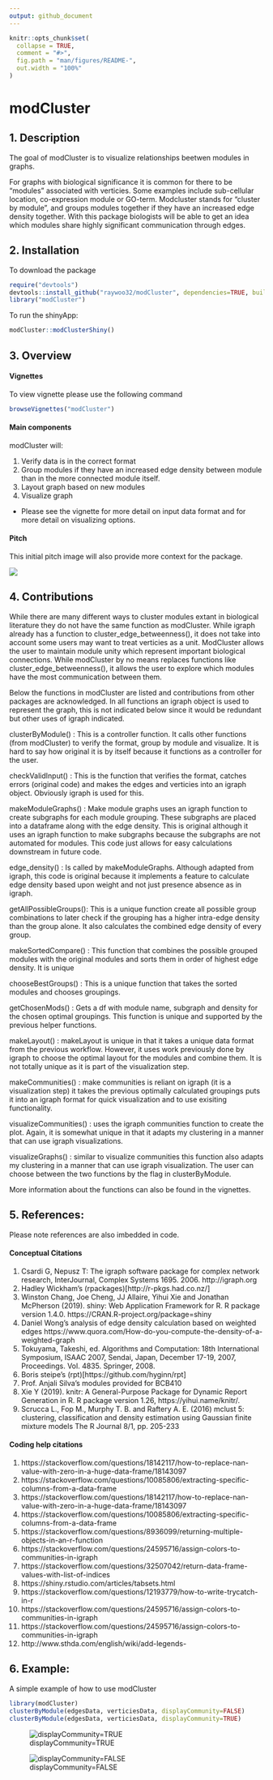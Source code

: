 ---
output: github_document
---

```{r, include = FALSE}
knitr::opts_chunk$set(
  collapse = TRUE,
  comment = "#>",
  fig.path = "man/figures/README-",
  out.width = "100%"
)
```

# modCluster

<!-- badges: start -->
<!-- badges: end -->

## 1. Description

The goal of modCluster is to visualize relationships beetwen modules in graphs. 

For graphs with biological significance it is common for there to be "modules" associated with verticies. Some examples include sub-cellular location, co-expression module or GO-term. Modcluster stands for "cluster by module", and groups modules together if they have an increased edge density together. With this package biologists will be able to get an idea which modules share highly significant communication through edges. 

## 2. Installation

To download the package

```{r}
require("devtools")
devtools::install_github("raywoo32/modCluster", dependencies=TRUE, build_vignettes = TRUE)
library("modCluster")
```

To run the shinyApp:

```{r shiny}
modCluster::modClusterShiny()
```


## 3. Overview 

#### Vignettes

To view vignette please use the following command 

```{r}
browseVignettes("modCluster")
``` 

#### Main components 

modCluster will:

1. Verify data is in the correct format
2. Group modules if they have an increased edge density between module than in the more connected module itself. 
3. Layout graph based on new modules
4. Visualize graph
  * Please see the vignette for more detail on input data format and for more detail on visualizing options. 

#### Pitch

This initial pitch image will also provide more context for the package. 

![](./inst/extdata/ModCluster.jpg)

## 4.  Contributions

While there are many different ways to cluster modules extant in biological literature they do not have the same function as modCluster. While igraph already has a function to cluster_edge_betweenness(), it does not take into account some users may want to treat verticies as a unit. ModCluster allows the user to maintain module unity which represent important biological connections. While modCluster by no means replaces functions like cluster_edge_betweenness(), it allows the user to explore which modules have the most communication between them. 

Below the functions in modCluster are listed and contributions from other packages are acknowledged. In all functions an igraph object is used to represent the graph, this is not indicated below since it would be redundant but other uses of igraph indicated.  

clusterByModule() : This is a controller function. It calls other functions (from modCluster) to verify the format, group by module and visualize. It is hard to say how original it is by itself because it functions as a controller for the user. 

checkValidInput() : This is the function that verifies the format, catches errors (original code) and makes the edges and verticies into an igraph object. Obviously igraph is used for this. 

makeModuleGraphs() : Make module graphs uses an igraph function to create subgraphs for each module grouping. These subgraphs are placed into a dataframe along with the edge density. This is original although it uses an igraph  function to make subgraphs because the subgraphs are not automated for modules. This code just allows for easy calculations downstream in future code. 

edge_density() : Is called by makeModuleGraphs. Although adapted from igraph, this code is original because it implements a feature to calculate edge density based upon weight and not just presence absence as in igraph. 

getAllPossibleGroups(): This is a unique function create all possible group combinations to later check if the grouping has a higher intra-edge density than the group alone. It also calculates the combined edge density of every group. 

makeSortedCompare() : This function that combines the possible grouped modules with the original modules and sorts them in order of highest edge density. It is unique 

chooseBestGroups() : This is a unique function that takes the sorted modules and chooses groupings.

getChosenMods() : Gets a df with module name, subgraph and density for the chosen optimal groupings. This function is unique and supported by the previous helper functions. 

makeLayout() : makeLayout is unique in that it takes a unique data format from the previous workflow. However, it uses work previously done by igraph to choose the optimal layout for the modules and combine them. It is not totally unique as it is part of the visualization step. 

makeCommunities() : make communities is reliant on igraph (it is a visualization step) it takes the previous optimally calculated groupings puts it into an igraph format for quick visualization and to use exisiting functionality. 

visualizeCommunities() : uses the igraph communities function to create the plot. Again, it is somewhat unique in that it adapts my clustering in a manner that can use igraph visualizations. 

visualizeGraphs() : similar to visualize communities this function also adapts my clustering in a manner that can use igraph visualization. The user can choose between the two functions by the flag in clusterByModule. 

More information about the functions can also be found in the vignettes. 

## 5. References:

Please note references are also imbedded in code. 

#### Conceptual Citations 

1. Csardi G, Nepusz T: The igraph software package for complex network research, InterJournal,
  Complex Systems 1695. 2006. http://igraph.org
2. Hadley Wickham's (rpackages)[http://r-pkgs.had.co.nz/]
3. Winston Chang, Joe Cheng, JJ Allaire, Yihui Xie and Jonathan McPherson (2019). shiny: Web
  Application Framework for R. R package version 1.4.0.
  https://CRAN.R-project.org/package=shiny
4. Daniel Wong's analysis of edge density calculation based on weighted edges https://www.quora.com/How-do-you-compute-the-density-of-a-weighted-graph
5. Tokuyama, Takeshi, ed. Algorithms and Computation: 18th International Symposium, ISAAC 2007, Sendai, Japan, December 17-19, 2007, Proceedings. Vol. 4835. Springer, 2008.
6. Boris steipe's (rpt)[https://github.com/hyginn/rpt]
7. Prof. Anjali Silva's modules provided for BCB410
8. Xie Y (2019). knitr: A General-Purpose Package for Dynamic Report Generation in R. R package version 1.26, https://yihui.name/knitr/.
9. Scrucca L., Fop M., Murphy T. B. and Raftery A. E. (2016) mclust 5: clustering, classification and density estimation using Gaussian finite mixture models The R Journal 8/1, pp. 205-233 

#### Coding help citations 

1. https://stackoverflow.com/questions/18142117/how-to-replace-nan-value-with-zero-in-a-huge-data-frame/18143097
2. https://stackoverflow.com/questions/10085806/extracting-specific-columns-from-a-data-frame
3. https://stackoverflow.com/questions/18142117/how-to-replace-nan-value-with-zero-in-a-huge-data-frame/18143097
4. https://stackoverflow.com/questions/10085806/extracting-specific-columns-from-a-data-frame
5. https://stackoverflow.com/questions/8936099/returning-multiple-objects-in-an-r-function
6. https://stackoverflow.com/questions/24595716/assign-colors-to-communities-in-igraph
7. https://stackoverflow.com/questions/32507042/return-data-frame-values-with-list-of-indices
8. https://shiny.rstudio.com/articles/tabsets.html
9. https://stackoverflow.com/questions/12193779/how-to-write-trycatch-in-r
10. https://stackoverflow.com/questions/24595716/assign-colors-to-communities-in-igraph
11. https://stackoverflow.com/questions/24595716/assign-colors-to-communities-in-igraph
12. http://www.sthda.com/english/wiki/add-legends-

## 6. Example: 

A simple example of how to use modCluster

```{r example}
library(modCluster)
clusterByModule(edgesData, verticiesData, displayCommunity=FALSE)
clusterByModule(edgesData, verticiesData, displayCommunity=TRUE)
```

![displayCommunity=TRUE](./inst/extdata/communityFlag.jpg)

![displayCommunity=FALSE](./inst/extdata/!communityFlag.jpg)

